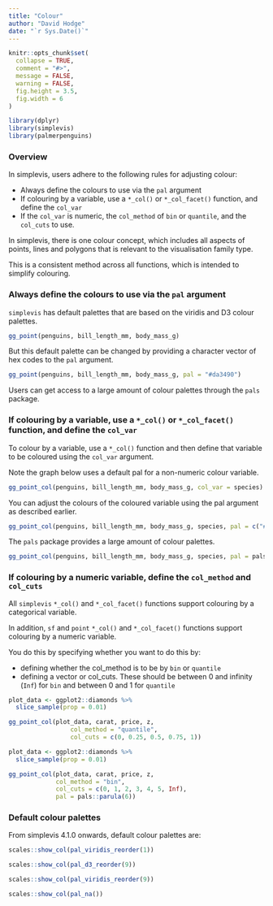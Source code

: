 ```yaml
---
title: "Colour"
author: "David Hodge"
date: "`r Sys.Date()`"
---
```


```r
knitr::opts_chunk$set(
  collapse = TRUE,
  comment = "#>",
  message = FALSE,
  warning = FALSE,
  fig.height = 3.5, 
  fig.width = 6
)
```

```r
library(dplyr)
library(simplevis)
library(palmerpenguins)
```

### Overview

In simplevis, users adhere to the following rules for adjusting colour:

* Always define the colours to use via the `pal` argument 
* If colouring by a variable, use a `*_col()` or `*_col_facet()` function, and define the `col_var`
* If the `col_var` is numeric, the `col_method` of `bin` or `quantile`, and the `col_cuts` to use.  

In simplevis, there is one colour concept, which includes all aspects of points, lines and polygons that is relevant to the visualisation family type.

This is a consistent method across all functions, which is intended to simplify colouring.

### Always define the colours to use via the `pal` argument 

`simplevis` has default palettes that are based on the viridis and D3 colour palettes. 

```r
gg_point(penguins, bill_length_mm, body_mass_g)
```

But this default palette can be changed by providing a character vector of hex codes to the `pal` argument.

```r
gg_point(penguins, bill_length_mm, body_mass_g, pal = "#da3490")

```

Users can get access to a large amount of colour palettes through the `pals` package.

### If colouring by a variable, use a `*_col()` or `*_col_facet()` function, and define the `col_var`

To colour by a variable, use a `*_col()` function and then define that variable to be coloured using the `col_var` argument.

Note the graph below uses a default pal for a non-numeric colour variable.

```r
gg_point_col(penguins, bill_length_mm, body_mass_g, col_var = species)
```

You can adjust the colours of the coloured variable using the pal argument as described earlier.

```r
gg_point_col(penguins, bill_length_mm, body_mass_g, species, pal = c("#da3490", "#9089fa", "#47e26f"))
```

The `pals` package provides a large amount of colour palettes.

```r
gg_point_col(penguins, bill_length_mm, body_mass_g, species, pal = pals::brewer.dark2(3))
```

### If colouring by a numeric variable, define the `col_method` and `col_cuts`

All `simplevis` `*_col()` and `*_col_facet()` functions support colouring by a categorical variable.

In addition, `sf` and `point` `*_col()` and `*_col_facet()` functions support colouring by a numeric variable.

You do this by specifying whether you want to do this by:

* defining whether the col_method is to be by `bin` or `quantile`
* defining a vector or col_cuts. These should be between 0 and infinity (`Inf`) for `bin` and between 0 and 1 for `quantile`

```r
plot_data <- ggplot2::diamonds %>% 
  slice_sample(prop = 0.01)

gg_point_col(plot_data, carat, price, z,
                 col_method = "quantile",
                 col_cuts = c(0, 0.25, 0.5, 0.75, 1))
```


```r
plot_data <- ggplot2::diamonds %>% 
  slice_sample(prop = 0.01)

gg_point_col(plot_data, carat, price, z,
             col_method = "bin", 
             col_cuts = c(0, 1, 2, 3, 4, 5, Inf), 
             pal = pals::parula(6))
```

### Default colour palettes

From simplevis 4.1.0 onwards, default colour palettes are:

```r
scales::show_col(pal_viridis_reorder(1))
```

```r
scales::show_col(pal_d3_reorder(9))
```

```r
scales::show_col(pal_viridis_reorder(9))
```


```r
scales::show_col(pal_na())
```



